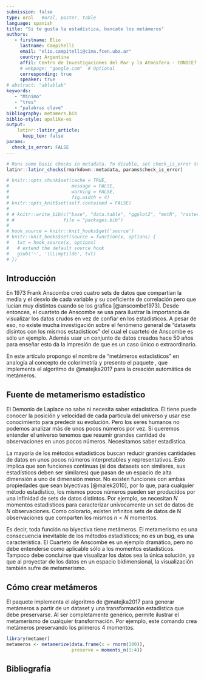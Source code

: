 ```yaml
---
submission: false
type: oral   #oral, poster, table
language: spanish
title: "Si te gusta la estadística, bancate los metámeros"
authors:
   - firstname: Elio
     lastname: Campitelli
     email: "elio.campitelli@cima.fcen.uba.ar"
     country: Argentina
     affil: Centro de Investigaciones del Mar y la Atmósfera - CONICET
     # webpage: "google.com"  # Optional 
     corresponding: true
     speaker: true
# abstract: "ablablab"
keywords: 
   - "Mínimo"
   - "tres"
   - "palabras clave"
bibliography: metamers.bib
biblio-style: apalike-es   
output: 
    latinr::latinr_article:
      keep_tex: false
params: 
  check_is_error: FALSE
---
```


```r
# Runs some basic checks in metadata. To disable, set check_is_error to FALSE
latinr::latinr_checks(rmarkdown::metadata, params$check_is_error)
```


```r
# knitr::opts_chunk$set(cache = TRUE,
#                       message = FALSE,
#                       warning = FALSE,
#                       fig.width = 4)
# knitr::opts_knit$set(self.contained = FALSE)
# 
# # knitr::write_bib(c("base", "data.table", "ggplot2", "metR", "raster"), 
# #                  file = "packages.bib")
# 
# hook_source = knitr::knit_hooks$get('source')
# knitr::knit_hooks$set(source = function(x, options) {
#   txt = hook_source(x, options)
#   # extend the default source hook
#   gsub('~', '\\\\mytilde', txt)
# })
```

## Introducción

En 1973 Frank Anscombe creó cuatro sets de datos que compartían la media y el desvío de cada variable y su coeficiente de correlación pero que lucían muy distintos cuando se los grafica [@anscombe1973]. Desde entonces, el cuarteto de Anscombe se usa para ilustrar la importancia de visualizar los datos crudos en vez de confiar en los estadísticos. A pesar de eso, no existe mucha investigación sobre el fenómeno general de "datasets disintos con los mismos estadísticos" del cual el cuarteto de Anscombe es sólo un ejemplo. Además usar un conjunto de datos creados hace 50 años para enseñar esto da la impresión de que es un caso único o extraordinario. 

En este artículo propongo el nombre de "metámeros estadísticos" en analogía al concepto de colorimetría y presento el paquete \CRANpkg{metamer}, que implementa el algoritmo de @matejka2017 para la creación automática de metámeros. 

## Fuente de metamerismo estadístico

El Demonio de Laplace no sabe ni necesita saber estadística. Él tiene puede conocer la posición y velocidad de cada partícula del universo y usar ese conocimiento para predecir su evolución. Pero los seres humanos no podemos analizar más de unos pocos números por vez. Si queremos entender el universo tenemos que resumir grandes cantidad de observaciones en unos pocos números. Necesitamos saber estadística.

La mayoría de los métodos estadísticos buscan reducir grandes cantidades de datos en unos pocos números interpretables y representativos. Esto implica que son funciones continuas (si dos datasets son similares, sus estadísticos deben ser similares) que pasan de un espacio de alta dimensión a uno de dimensión menor. No existen funciones con ambas propiedades que sean biyectivas [@malek2010], por lo que, para cualquier método estadístico, los mismos pocos números pueden ser producidos por una infinidad de sets de datos distintos. Por ejemplo, se necesitan $N$ momentos estadisticos para caracterizar unívocamente un set de datos de $N$ observaciones\footnote{Técnicamente unívocamente a menos a menos de una permutación.}. Como colorario, existen infinitos sets de datos de N observaciones que comparten los mismos $n < N$ momentos. 

\begin{definition}
Sea una función $E : A \rightarrow B$ y un $a_0 \in A$. El conjunto $M_{a, E}$ de todos los $a \in A$ tal que $E(a) = E(a_0)$ son los metámeros de $a_0$ con respecto a $E$. 
\end{definition}

Es decir, toda función no biyectiva tiene metámeros. El metamerismo es una consecuencia inevitable de los métodos estadísticos; no es un bug, es una característica. El Cuarteto de Anscombe es un ejemplo dramático, pero no debe entenderse como aplicable sólo a los momentos estadísticos. Tampoco debe concluirse que visualizar los datos sea la única solución, ya que al proyectar de los datos en un espacio bidimensional, la visualización también sufre de metamerismo. 

## Cómo crear metámeros

El paquete \CRANpkg{metamer} implementa el algoritmo de @matejka2017 para generar metámeros a partir de un dataset y una transformación estadística que debe preservarse. Al ser completamente genérico, permite ilustrar el metamerismo de cualquier transformación. Por ejemplo, este comando crea metámeros preservando los primeros 4 momentos. 

```r
library(metamer)
metameros <- metamerize(data.frame(x = rnorm(100)), 
                        preserve = moments_n(1:4))
```


## Bibliografía